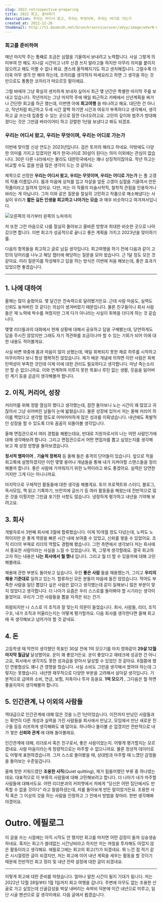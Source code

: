 ```yaml
---
slug: 2022-retrospective-preparing
title: 2022 회고, 준비하기
description: 우리는 어디서 왔고, 우리는 무엇이며, 우리는 어디로 가는가
created_at: 2022-12-26
thumbnail: http://t1.daumcdn.net/brunch/service/user/aVyy/image/wVwrN-C1SzXIqDPGzHCvpAZQ2cQ.jpeg
---
```


### 회고를 준비하며

매년 마지막 주는 통째로 조금은 심혈을 기울여서 보내려고 노력합니다. 사실 그렇게 의미부여 안 해도 지나갈 시간이고 너무 신경 쓰지 말라고들
하지만 아무리 의미를 붙이지 않으려고 해도 어쩔 수 없나 봐요. 괜스레 울적해지기도 하고 센치해집니다. 그럴수록 더더욱 아무 생각 안 해야
하는데, 코끼리를 생각하지 마세요라고 하면 그 생각을 하는 것만으로도 통통한 코끼리가 떠오르듯 말이에요.

그럴 바에야 그냥 확실히 센치하게 보내자 싶어서 최근 몇 년간은 특별한 마지막 주를 보내고 있습니다. 작년까지는 그냥 마지막 주에 매일
퇴근하고 카페에서 신년계획을 짜거나 간단한 회고를 하곤 했는데, 이번엔 아예 **회고여행** 을 떠나려고 해요. 대단한 건 아니고, 작년처럼
퇴근하고 두세 시간 깔짝 하기엔 시간과 여유가 부족하다고 생각해서, 생각하고 글 쓰는데 집중할 수 있는 곳으로 잠깐 다녀오려고요. 고민의
깊이와 범주가 방대해졌다는 것은 그만큼 버라이어티 하고 강렬한 1년을 보냈다고 봐도 되겠죠.

### 우리는 어디서 왔고, 우리는 무엇이며, 우리는 어디로 가는가

이번에 맞이할 신상 연도는 2023년입니다. 검은 토끼의 해라고 하네요. 이밖에도 다양한 의미를 가지고 있겠지만 제가 한국나이로 30살이
된다는 의미 이외에는 관심이 없습니다. 30은 다른 나라에서는 몰라도 대한민국에서는 꽤나 상징적이잖아요. 작년 하고는 비교할 수도 없을 만큼
많은 생각이 드는 것 같아요.

제목으로 선정한 **우리는 어디서 왔고, 우리는 무엇이며, 우리는 어디로 가는가** 는 폴 고갱의 작품 이름입니다. 몸과 마음에 상처를 입고
자살을 앞둔 고갱이 심혈을 기울여서 만든 작품이라고 알려져 있어요. 다만, 저는 이 작품의 미술사학적, 철학적 관점을 인용하거나 바라는 게
아닙니다. 그저 이와 같은 질문을 절실히 고민하고 작품으로 해소해냈다는 사실이 우리가 **짧든 길든 인생을 회고하고 나아가는 모습** 과
매우 비슷하다고 여겨져서입니다.

![](http://t1.daumcdn.net/brunch/service/user/aVyy/image/YO8vWdSjtLg0rAB51Fr0ayRFDzw.jpeg)오른쪽의
아기부터 왼쪽의 노파까지

저 또한 그런 마음으로 나를 절실히 돌아보고 올바른 방향과 최대한 비슷한 곳으로 나아갔으면 합니다. 이번 회고가 성공적으로 끝나고 좋은
계획을 가지고 2023년을 맞이하기를.

다음의 항목들을 회고하고 글로 남길 생각입니다. 회고여행을 하기 전에 다음과 같이 고민의 덩어리를 나누고 해당 챕터에 해당하는 질문을 모아
왔습니다. 근 1달 정도 모은 것 같아요. 미리 질문지를 작성해두고 답을 하는 방식은 이번에 처음 해보는데, 좋은 효과가 있었으면
좋겠습니다.

---

## 1\. 나에 대하여

올해는 많이 슬펐어요. 몇 달간은 전속력으로 달려봤거든요. 근데 사람 마음도, 실력도 신뢰도 놓쳐버린 것 같다는 의심이 생겨버렸기
때문입니다. 물론 친구들이나 회사 사람들은 제 노력에 박수를 쳐줬지만 그게 다가 아니라는 사실이 회복을 더디게 하는 것 같습니다.

몇몇 리더들과의 대화에서 현재 상황에 대해서 공유하고 답을 구해봤는데, 당연하게도 답을 주시진 않았지만 그래도 자기 객관화를 조금이나마 할
수 있는 기회가 되어 이에 대한 내용도 적어볼게요.

사실 바쁜 와중에 몸과 마음이 많이 상했는데, 매일 회복되지 못한 채로 하루를 시작하고 마무리하다 보니 항상 행복하진 않았습니다. 제가 배운
개념에 의하면 이런 사람은 회복 탄력성이 부족한 것인데 이제 이에 대한 관리도 필요하다고 생각합니다. 마냥 죽는소리만 할 순 없으니까요.
이와 연계하여 이루지 못한 목표나 루틴 없는 생활, 웃음을 잃어버린 계기 등을 곰곰이 생각해볼까 합니다.

## 2\. 이직, 커리어, 성장

커리어를 위해 정말 열심히 했다고 생각했는데, 잠깐 돌아보니 노는 시간이 꽤 많았고 귀찮아서 그냥 쉬어버린 날들이 눈에 밟혔습니다. 물론
성장에 있어서 저는 올해 커리어 하이를 찍었다고 생각할 정도로 어마어마하게 많은 성과를 이뤄냈습니다. 내년에도 폭발적인 성장을 할 수 있도록
더욱 꼼꼼히 되돌아볼 생각입니다.

올해 면접관으로서 여러 경험을 해봤는데요, 반대로 지원자로서의 나는 어떤 사람인가에 대해 생각해보려 합니다. 그리고 면접관으로서 어떤
면접자를 뽑고 싶었는지를 생각해 보고 제 성장 방향을 돌아보겠습니다.

**정서적 뱀파이어** , **기술적 정복자** 등 올해 들은 충격의 단어들이 있습니다. 앞으로 적을 회고록에 설명하겠지만 이런 몇몇 용어나
개념들을 통해 내가 지켜야할 스탠스들을 정리해볼까 합니다. 좋은 사람에 가까워지기 위한 노력이라고 봐도 좋겠어요. 실력은 당연한 거지만 그게
다는 아니니까요.

마지막으로 구체적인 활동들에 대한 생각을 해볼게요. 토이 프로젝트와 스터디, 블로그, 독서모임, 책 읽고 기록하기, 브런치에 글쓰기 등 여러
활동들을 해왔는데 전반적으로 많은 것을 이뤘지만 그만큼 포기한 사항도 많습니다. 냉정하게 평가하고 내년을 기약해 보려고요.

## 3\. 회사

개발자로서 3번째 회사에 3월에 합류했습니다. 이제 10개월 정도 다녔는데, 노력도 노력이지만 운 좋게 역량을 빠른 시간 내에 보여줄 수
있었고, 신뢰를 쌓을 수 있었어요. 조직 리더의 부재로 리더의 역할도 경험해 봤습니다. 그런 측면에서 생각보다 저는 회사에서 중요한
사람이라는 사실을 느낄 수 있었습니다. 뭐, 그렇게 생각할래요. 결국 회고하고자 하는 내용은 **나는 회사에서 뭘 했나** 입니다. 그리고
뭘 더 할 수 있을까에 대해 고민해볼래요.

채용에 관한 부분도 돌아보고 싶습니다. 우린 **좋은 사람** 들을 채용했는가, 그리고 **우리의 채용 기준대로** 일하고 있는가. 합류하신
모든 분들이 마음에 들진 않았습니다. 적어도 부족한 사람을 일단 뽑았다 싶은 사람은 없다고 생각했는데 같이 일해보니 많은 부분이 맞지
않았다고 생각합니다. 더 나아가 요즘은 우리 스스로를 돌아봐야 할 시기라는 생각이 들었어요. 우리가 그런 사람들을 뽑을 자격은 되는 건가.

외람되지만 나 스스로 이 조직과 잘 맞는지 의문이 들었습니다. 회사, 사람들, 리더, 조직 구조, 내가 조직과 어울리는지는 어떻게
평가할까요. 다음 회사를 생각한다면 올해 회고 때 꼭 생각해보고 넘어가야 할 것 같네요.

## 4\. 돈

고등학생 때 막연히 생각했던 목표인 30살 전에 1억 모으기를 마치 영화같이 **29살 12월 마지막 월급날** 달성했어요. 운이 꽤
좋았거든요. 운이 좋았다고 재테크에 성공한 건 아니고요, 회사에서 생각지도 못한 성과급을 받아서 달성할 수 있었던 것 같아요. 6월쯤에 했던
연봉협상도 꽤나 큰 영향을 줬습니다. 사실 소비도 그만큼 생각해서 썼어야 하는데 그렇지는 못했습니다. 내년엔 재무적으로 다양한 부분을
고려해서 살아갈 생각입니다. 기본적으로 급여와 소비, 연금, 보험, 저축이나 투자 등을요. **1억 모으기** , 그다음은 뭘 하면
좋을지까지 생각해볼까 합니다.

## 5\. 인간관계, 나 이외의 사람들

역대급으로 인간관계에 대해 많은 것을 느낀 1년이었습니다. 이전까지 만났던 사람들과는 확연히 다른 개성과 실력을 가진 사람들을 회사에서
만났고, 모임에서 만난 새로운 친구들 등등 러프하게 생각해봐도 꽤 많아요. 하나하나 돌아볼 순 없겠지만 전반적으로 내가 쌓은 **신뢰와
관계** 에 대해 돌아볼래요.

인간관계에 대해, 리더로서 혹은 친구로서, 좋은 사람이었는지. 어떻게 평가할지는 모르겠네요. 사람 마음이라는게 정량적으로는 마주할 수
없으니까요. 물론 정성적 데이터로도 어떻게 표현하겠습니까. 그저 스스로 돌아봤을 때, 상대방과 마주할 때 느꼈던 감정들을 돌아보는
수준일겁니다.

올해 핫한 키워드였던 **조용한 사직**(Quiet quitting), 제가 힘들어했던 부류 중 하나였는데요. 대표적으로 이 부류의 사람들에
대해 고민해보려고 합니다. 더 나아가 내가 마주할 사람들에 대해서도요. 어떤 리더분과의 커피챗에서 저에게 "당신은 어떤 집단에서도 만족할 수
없을 것이다" 라고 말씀하셨는데, 저를 돌아보게 만든 말이었거든요. 조용한 사직 혹은 그 이상의 것을 하는 사람을 인정하고 그 안에서 방법을
찾아라. 한번 생각해봐야겠어요.

# Outro. 에필로그

이 글을 쓰는 시점에는 아직 시작도 안 했지만 회고를 마치면 어떤 감정이 들까 싱숭생숭하네요. 혹자는 회고가 쓸데없는 시간낭비라고 하지만
저는 며칠을 투자해도 아깝지 않은 활동이라고 생각해요. 에필로그에는 회고의 회고(?)가 되겠네요. 뭐 느낀 점 적기 같은 시시껄렁한 글이
되겠지만, 저는 회고에 이어 내년 계획을 세우는 활동을 할 것이기 때문에 전반적인 회고 정리 및 내년 전략 설정에 대한 글이 되겠네요.

---

이렇게 회고에 대한 준비를 마쳤습니다. 얼마나 알찬 시간이 될지 기대가 됩니다. 저는 2022년 12월 28일부터 1월 1일까지 회고 여행을
갑니다. 주변에 아무도 없는 조용한 산골로 가고 싶었는데 산골감성을 박살 내버리는 숙박비 덕분에 이건 내년으로 미루고, 일단 시골 펜션으로
갈 생각이에요. 다음 글에서 뵙겠습니다.
